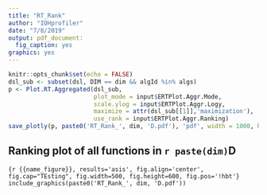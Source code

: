 ```yaml
---
title: "RT_Rank"
author: "IOHprofiler"
date: "7/8/2019"
output: pdf_document:
  fig_caption: yes
graphics: yes
---
```


```r
knitr::opts_chunk$set(echo = FALSE)
dsl_sub <- subset(dsl, DIM == dim && algId %in% algs)
p <- Plot.RT.Aggregated(dsl_sub, 
                        plot_mode = input$ERTPlot.Aggr.Mode,
                        scale.ylog = input$ERTPlot.Aggr.Logy,
                        maximize = attr(dsl_sub[[1]],'maximization'),
                        use_rank = input$ERTPlot.Aggr.Ranking)
save_plotly(p, paste0('RT_Rank_', dim, 'D.pdf'), 'pdf', width = 1000, height = 500)
```
## Ranking plot of all functions in `r paste(dim)`D 

```{r {{name_figure}}, results='asis', fig.align='center', fig.cap="TEsting", fig.width=500, fig.height=600, fig.pos='!hbt'}
include_graphics(paste0('RT_Rank_', dim, 'D.pdf'))
```